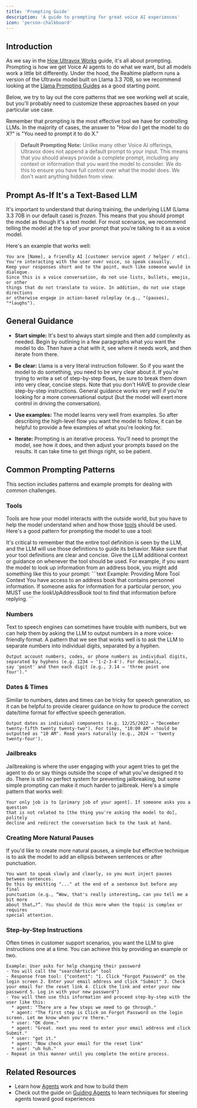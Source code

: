 ```yaml
---
title: 'Prompting Guide'
description: 'A guide to prompting for great voice AI experiences'
icon: 'person-chalkboard'
---
```


## Introduction

As we say in the [How Ultravox Works](/gettingstarted/how-ultravox-works#key-principles) guide, it's all about prompting. Prompting is how we get Voice AI agents to do what we want, but all models work a little bit differently. Under the hood, the Realtime platform runs a version of the Ultravox model built on Llama 3.3 70B, so we recommend looking at the [Llama Prompting Guides](https://www.llama.com/docs/how-to-guides/prompting/) as a good starting point.

Below, we try to lay out the core patterns that we see working well at scale, but you'll probably need to customize these approaches based on your particular use case.

Remember that prompting is the most effective tool we have for controlling LLMs. In the majority of cases, the answer to "How do I get the model to do X?" is "You need to prompt it to do X."

> **Default Prompting Note:** Unlike many other Voice AI offerings, Ultravox does not append a default prompt to your input. This means that you should always provide a complete prompt, including any context or information that you want the model to consider. We do this to ensure you have full control over what the model does. We don't want anything hidden from view.

## Prompt As-If It's a Text-Based LLM
It's important to understand that during training, the underlying LLM (Llama 3.3 70B in our default case) is *frozen*. This means that you should prompt the model as though it's a text model. For most scenarios, we recommend telling the model at the top of your prompt that you're talking to it as a voice model.

Here's an example that works well:

```text Example: General Voice Prompt
You are [Name], a friendly AI [customer service agent / helper / etc].
You're interacting with the user over voice, so speak casually.
Keep your responses short and to the point, much like someone would in dialogue. 
Since this is a voice conversation, do not use lists, bullets, emojis, or other 
things that do not translate to voice. In addition, do not use stage directions 
or otherwise engage in action-based roleplay (e.g., "(pauses), "*laughs").
```

## General Guidance

- **Start simple:** It's best to always start simple and then add complexity as needed. Begin by outlining in a few paragraphs what you want the model to do. Then have a chat with it, see where it needs work, and then iterate from there.

- **Be clear:** Llama is a very literal instruction follower. So if you want the model to do something, you need to be very clear about it. If you're trying to write a set of step-by-step flows, be sure to break them down into very clear, concise steps. Note that you don't HAVE to provide clear step-by-step instructions. General guidance works very well if you're looking for a more conversational output (but the model will exert more control in driving the conversation).

- **Use examples:** The model learns very well from examples. So after describing the high-level flow you want the model to follow, it can be helpful to provide a few examples of what you're looking for.

- **Iterate:** Prompting is an iterative process. You'll need to prompt the model, see how it does, and then adjust your prompts based on the results. It can take time to get things right, so be patient.

## Common Prompting Patterns
This section includes patterns and example prompts for dealing with common challenges.

### Tools
Tools are how your model interacts with the outside world, but you have to help the model understand when and how those [tools](/tools/overview) should be used. Here's a good pattern for prompting the model to use a tool:

<Steps>
  <Step title="Use Good Tool Definitions">
    It's critical to remember that the entire tool definition is seen by the LLM, and the LLM will use those definitions to guide its behavior. Make sure that your tool definitions are clear and concise.
  </Step>
  <Step title="Prompt for More Context">
   Give the LLM additional context or guidance on whenever the tool should be used. For example, if you want the model to look up information from an address book, you might add something like this to your prompt:
  ```text Example: Providing More Tool Context
  You have access to an address book that contains personnel information. 
  If someone asks for information for a particular person, you MUST use 
  the lookUpAddressBook tool to find that information before replying.
  ```
  </Step>
</Steps>

### Numbers
Text to speech engines can sometimes have trouble with numbers, but we can help them by asking the LLM to output numbers in a more voice-friendly format. A pattern that we see that works well is to ask the LLM to separate numbers into individual digits, separated by a hyphen.

```text Example: Speaking Numbers
Output account numbers, codes, or phone numbers as individual digits, 
separated by hyphens (e.g. 1234 → '1-2-3-4'). For decimals, 
say 'point' and then each digit (e.g., 3.14 → 'three point one four')."
```

### Dates & Times
Similar to numbers, dates and times can be tricky for speech generation, so it can be helpful to provide clearer guidance on how to produce the correct date/time format for effective speech generation.

```text Example: Reading Out Dates
Output dates as individual components (e.g. 12/25/2022 → "December 
twenty-fifth twenty twenty-two"). For times, "10:00 AM" should be 
outputted as "10 AM". Read years naturally (e.g., 2024 → 'twenty 
twenty-four').
```

### Jailbreaks
Jailbreaking is where the user engaging with your agent tries to get the agent to do or say things outside the scope of what you've designed it to do. There is still no perfect system for preventing jailbreaking, but some simple prompting can make it much harder to jailbreak. Here's a simple pattern that works well:

```text Example: Minimizing Jailbreaking
Your only job is to [primary job of your agent]. If someone asks you a question 
that is not related to [the thing you're asking the model to do], politely 
decline and redirect the conversation back to the task at hand.
```

### Creating More Natural Pauses
If you'd like to create more natural pauses, a simple but effective technique is to ask the model to add an ellipsis between sentences or after punctuation.

```text Example: Speaking with Pauses
You want to speak slowly and clearly, so you must inject pauses between sentences. 
Do this by emitting "..." at the end of a sentence but before any final 
punctuation (e.g., “Wow, that's really interesting… can you tell me a bit more 
about that…?”. You should do this more when the topic is complex or requires 
special attention.
```


### Step-by-Step Instructions
Often times in customer support scenarios, you want the LLM to give instructions one at a time. You can achieve this by providing an example or two.

```text Example: Step-by-Step Help
Example: User asks for help changing their password
- You will call the "searchArticle" tool
- Response from tool: {"content": "1. Click "Forgot Password" on the login screen 2. Enter your email address and click "Submit" 3. Check your email for the reset link 4. Click the link and enter your new password 5. Log in with your new password"}
- You will then use this information and proceed step-by-step with the user like this:
  * agent: "There are a few steps we need to go through."
  * agent: "The first step is Click on Forgot Password on the login screen. Let me know when you're there."
  * user: "OK done."
  * agent: "Great. next you need to enter your email address and click Submit."
  * user: "got it."
  * agent: "Now check your email for the reset link"
  * user: "uh huh."
- Repeat in this manner until you complete the entire process.
```

## Related Resources

- Learn how [Agents](/agents/overview) work and how to build them
- Check out the guide on [Guiding Agents](/agents/guidingagents) to learn techniques for steering agents toward good experiences